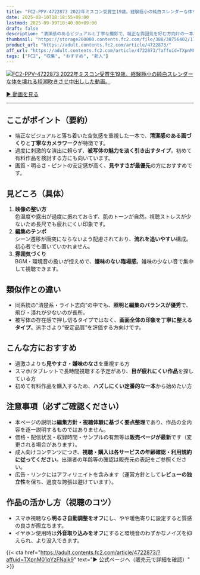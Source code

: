 ```yaml
---
title: "FC2-PPV-4722873 2022年ミスコン受賞生19歳。経験極小の純白スレンダーな体を壊れる程潮吹きさせ中出しした動画。"
date: 2025-08-10T18:18:55+09:00
lastmod: 2025-09-09T10:40:00+09:00
draft: false
description: "清潔感のあるビジュアルと丁寧な撮影で、端正な雰囲気を好む方向けの一本。要点・見どころ・注意点を整理し、初めての方でも選びやすい解説付き。"
thumbnail: "https://storage200000.contents.fc2.com/file/388/38756402/1752311317.72.png"
product_url: "https://adult.contents.fc2.com/article/4722873/"
aff_url: "https://adult.contents.fc2.com/article/4722873/?affuid=TXpnM01qYzFNalk9"
tags: ["FC2", "収集", "おすすめ", "新人"]
---
```


[![FC2-PPV-4722873 2022年ミスコン受賞生19歳。経験極小の純白スレンダーな体を壊れる程潮吹きさせ中出しした動画。](https://storage200000.contents.fc2.com/file/388/38756402/1752311317.72.png)](https://adult.contents.fc2.com/article/4722873/?affuid=TXpnM01qYzFNalk9)

[▶︎ 動画を見る](https://adult.contents.fc2.com/article/4722873/?affuid=TXpnM01qYzFNalk9)

---

## ここがポイント（要約）
- 端正なビジュアルと落ち着いた空気感を重視した一本で、**清潔感のある画づくり**と**丁寧なカメラワーク**が特徴です。  
- 過度に刺激的な演出に頼らず、**被写体の魅力を淡く引き出すタイプ**。初めて有料作品を検討する方にも向いています。  
- 画質・明るさ・ピントの安定感が高く、**見やすさが最優先**の方におすすめです。

## 見どころ（具体）
1. **映像の整い方**  
   色温度や露出が過度に振れておらず、肌のトーンが自然。視聴ストレスが少ないため長尺でも疲れにくい印象です。
2. **編集のテンポ**  
   シーン遷移が唐突にならないよう配慮されており、**流れを追いやすい**構成。初心者でも置いていかれません。
3. **雰囲気づくり**  
   BGM・環境音の扱いが控えめで、**嫌味のない臨場感**。雑味の少ない音で集中して視聴できます。

## 類似作との違い
- 同系統の“清楚系・ライト志向”の中でも、**照明と編集のバランスが優秀**で、飛び・潰れが少ないのが長所。  
- 被写体の存在感で押し切るタイプではなく、**画面全体の印象を丁寧に整えるタイプ**。派手さより“安定品質”を評価する方向けです。

## こんな方におすすめ
- 過激さよりも**見やすさ・嫌味のなさ**を重視する方  
- スマホ/タブレットで長時間視聴する予定があり、**目が疲れにくい作品**を探している方  
- 初めて有料作品を購入するため、**ハズしにくい定番的な一本**から始めたい方

## 注意事項（必ずご確認ください）
- 本ページの説明は**編集方針・視聴体験に基づく要点整理**であり、作品の全内容を逐一説明するものではありません。  
- 価格・配信状況・収録時間・サンプルの有無等は**販売ページが最新**です（変更される場合があります）。  
- 成人向けコンテンツにつき、**視聴・購入は各サービスの年齢確認・利用規約に従ってください**。出演者の年齢等の確認は販売元の表記をご参照ください。  
- 広告・リンクにはアフィリエイトを含みます（運営方針として**レビューの独立性**を保ち、過度な誇張は避けています）。

## 作品の活かし方（視聴のコツ）
- スマホ視聴なら**明るさ自動調整をオフ**にし、やや暖色寄りに設定すると質感の良さが際立ちます。  
- イヤホン使用時は**外音取り込みをオフ**にすると環境音のわずかなノイズを抑えられ、より没入できます。

{{< cta href="https://adult.contents.fc2.com/article/4722873/?affuid=TXpnM01qYzFNalk9" text="▶ 公式ページへ（販売元で詳細を確認）" >}}
